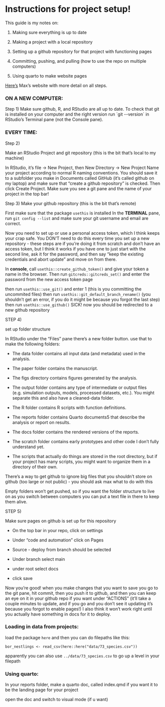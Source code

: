 # Instructions for project setup!

This guide is my notes on:

1.  Making sure everything is up to date

2.  Making a project with a local repository

3.  Setting up a github repository for that project with functioning pages

4.  Committing, pushing, and pulling (how to use the repo on multiple computers)

5.  Using quarto to make website pages

[Here's](https://flukeandfeather.github.io/BIOE215fall23/lessons/01_comp_proj_org.html#ref-bryan2017) Max's website with more detail on all steps.

### ON A NEW COMPUTER:

Step 1) Make sure github, R, and RStudio are all up to date. To check that git is installed on your computer and the right version run \`git \--version\` in RStudio's Terminal pane (not the Console pane).

### EVERY TIME:

Step 2)

Make an RStudio Project and git repository (this is the bit that's local to my machine)

In RStudio, it's file -\> New Project, then New Directory -\> New Project Name your project according to normal R naming conventions. You should save it to a subfolder you make in Documents called GitHub (it's called github on my laptop) and make sure that "create a github repository" is checked. Then click Create Project. Make sure you see a git pane and the name of your project in the top bar!

Step 3) Make your github repository (this is the bit that's remote)

First make sure that the package `usethis` is installed In the **TERMINAL** pane, run `git config --list` and make sure your git username and email are correct.

Now you need to set up or use a personal access token, which I think keeps your crap safe. You DON'T need to do this every time you set up a new repository - these steps are if you're doing it from scratch and don't have an access token, but I think it works if you have one to just start with the second line, ask it for the password, and then say "keep the existing credentials and abort update" and move on from there.

In **console**, call `usethis::create_github_token()` and give your token a name in the browser. Then run `gitcreds::gitcreds_set()` and enter the password from the new access token page

then run `usethis::use_git()` and enter 1 (this is you committing the uncommited files) then run `usethis::git_default_branch_rename()` (you shouldn't get an error, if you do it might be because you forgot the last step) then run `usethis::use_github()` SICK! now you should be redirected to a new github repository

STEP 4)

set up folder structure

In RStudio under the "Files" pane there's a new folder button. use that to make the following folders:

-   The data folder contains all input data (and metadata) used in the analysis.

-   The paper folder contains the manuscript.

-   The figs directory contains figures generated by the analysis.

-   The output folder contains any type of intermediate or output files (e.g. simulation outputs, models, processed datasets, etc.). You might separate this and also have a cleaned-data folder.

-   The R folder contains R scripts with function definitions.

-   The reports folder contains Quarto documents5 that describe the analysis or report on results.

-   The docs folder contains the rendered versions of the reports.

-   The scratch folder contains early prototypes and other code I don't fully understand yet.

-   The scripts that actually do things are stored in the root directory, but if your project has many scripts, you might want to organize them in a directory of their own.

There's a way to get github to ignore big files that you shouldn't store on github (too large or not public) - you should ask max what to do with this

Empty folders won't get pushed, so if you want the folder structure to live on as you switch between computers you can put a text file in there to keep them alive.

STEP 5)

Make sure pages on github is set up for this repository

-   On the top bar in your repo, click on settings

-   Under "code and automation" click on Pages

-   Source - deploy from branch should be selected

-   Under branch select main

-   under root select docs

-   click save

Now you're good! when you make changes that you want to save you go to the git pane, hit commit, then you push it to github, and then you can keep an eye on it in your github repo if you want under "ACTIONS" (it'll take a couple minutes to update, and if you go and you don't see it updating it's because you forgot to enable pages!) I also think it won't work right until you actually have something in docs for it to deploy.

### Loading in data from projects:

load the package `here` and then you can do filepaths like this:

`bor_nestlings <- read_csv(here::here("data/73_species.csv"))`

apparently you can also use `../data/73_species.csv` to go up a level in your filepath

### Using quarto:

In your reports folder, make a quarto doc, called index.qmd if you want it to be the landing page for your project

open the doc and switch to visual mode (if u want)
